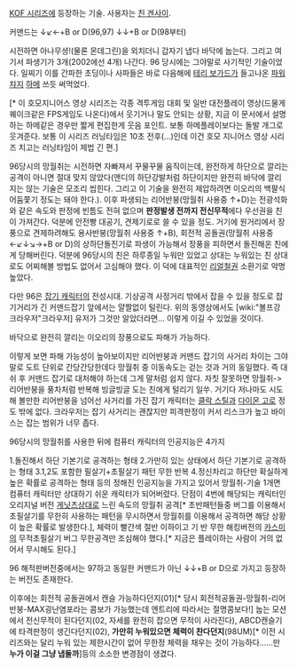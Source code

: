 [[KOF 시리즈]]에 등장하는 기술. 사용자는 [[친 겐사이]].

커맨드는 ↓↙←+B or D(96,97) ↓↓+B or D(98부터)

시전하면 아나무셩!(물론 몬데그린)을 외치더니 갑자기 냅다 바닥에 눕는다. 그리고 여기서 파생기가 3개(2002에선 4개) 나간다. 96 당시에는 그야말로 사기적인 기술이었다. 일찌기 이를 간파한 초딩이나 사파들은 바로 다음해에 [[테리 보가드]]가 들고나온 [[파워 챠지]] [[하메]] 쓰듯 써먹었다.

{{{#!html
<object width="425" height="344"><param name="movie" value="http://www.youtube.com/v/FbpXplP_WFE&hl=ko&fs=1&"></param><param name="allowFullScreen" value="true"></param><param name="allowscriptaccess" value="always"></param><embed src="http://www.youtube.com/v/FbpXplP_WFE&hl=ko&fs=1&" type="application/x-shockwave-flash" allowscriptaccess="always" allowfullscreen="true" width="425" height="344"></embed></object>
}}}
[* 이 호모지니어스 영상 시리즈는 각종 격투게임 대회 및 일반 대전플레이 영상(드물게 퀘이크같은 FPS게임도 나온다)에서 웃기거나 말도 안되는 상황, 지금 이 문서에서 설명하는 하메같은 경우만 짧게 편집한게 웃음 포인트. 보통 하메플레이보다는 돌발 개그로 웃겨준다. 보통 이 시리즈 러닝타임은 10초 전후(...)인데 이건 호모 지니어스 영상 시리즈 치고는 러닝타임이 제법 긴 편.]


96당시의 망월취는 시전하면 자빠져서 꾸물꾸물 움직이는데, 완전하게 하단으로 깔리는 공격이 아니면 절대 맞지 않았다(앤디의 하단강발처럼 하단이지만 완전히 바닥에 깔리지는 않는 기술은 모조리 씹힌다. 그리고 이 기술을 완전히 제압하려면 이오리의 백팔식 어둠쫓기 정도는 돼야 한다.). 이후 파생되는 리어반붕(망월취 사용중 ↑+D)는 전광석화와 같은 속도와 판정에 빈틈도 전혀 없으며 '''판정발생 전까지 전신무적'''에다 우선권을 친이 가져간다. 덕분에 안전빵 대공기, 견제기로로 쓸 수 있을 정도. 거기에 원거리에서 장풍으로 견제하려해도 용사반붕(망월취 사용중 ↑+B), 회전적 공돌권(망월취 사용중 ←↙↓↘→+B or D)의 상하단돌진기로 파생이 가능해서 장풍을 피하면서 돌진해온 친에게 당해버린다. 덕분에 96당시의 친은 하루종일 누워만 있었고 상대는 누워있는 친 상대로도 어찌해볼 방법도 없어서 고심해야 했다. 이 덕에 대표적인 [[리얼철권]] 소환기로 악명 높았다.

다만 96은 [[잡기 캐릭터]]의 전성시대. 기상공격 사정거리 밖에서 잡을 수 있을 정도로 잡기거리가 긴 커맨드잡기 앞에서는 얄짤없이 털린다. 위의 동영상에서도 [wiki:"볼프강 크라우저"크라우저] 유저가 그것만 알았더라면...
{{{#!html
<object type='application/x-shockwave-flash' id='DaumVodPlayer_v50f7vF8P6dp1PhdYc11a14' width='552px' height='446px' align='middle' classid='clsid:d27cdb6e-ae6d-11cf-96b8-444553540000' codebase='http://fpdownload.macromedia.com/pub/shockwave/cabs/flash/swflash.cab#version=10,3,0,0'><param name='movie' value='http://videofarm.daum.net/controller/player/VodPlayer.swf' /><param name='allowScriptAccess' value='always' /><param name='allowFullScreen' value='true' /><param name='bgcolor' value='#000000' /><param name='wmode' value='window' /><param name='flashvars' value='vid=v50f7vF8P6dp1PhdYc11a14&playLoc=undefined&alert=true' /><embed src='http://videofarm.daum.net/controller/player/VodPlayer.swf' width='552px' height='446px' allowScriptAccess='always' type='application/x-shockwave-flash' allowFullScreen='true' bgcolor='#000000' flashvars='vid=v50f7vF8P6dp1PhdYc11a14&playLoc=undefined&alert=true'></embed></object> 
}}}
이렇게 이길 수 있었을 것이다.

바닥으로 완전히 깔리는 이오리의 장풍으로도 파해가 가능하다. 

이렇게 보면 파해 가능성이 높아보이지만 리어반붕과 커맨드 잡기의 사거리 차이는 그야말로 도트 단위로 간당간당한데다 망월취 중 이동속도는 걷는 것과 거의 동일했다. 즉 대쉬 후 커맨드 잡기로 대처해야 하는데 그게 말처럼 쉽지 않다. 자칫 잘못하면 망월취->리어반붕을 풍차처럼 반복해 빙글빙글 도는 친에게 털리기 일쑤. 거기다 저나마도 시도해 볼만한 리어반붕을 넘어선 사거리를 가진 잡기 캐릭터는 [[클락 스틸]]과 [[다이몬 고로]] 정도 밖에 없다. 크라우저는 잡기 사거리는 괜찮지만 피격판정이 커서 리스크가 높고 바이스는 잡는 범위가 너무 좁다. 

96당시의 망월취를 사용한 뒤에 컴퓨터 캐릭터의 인공지능은 4가지 

1.돌진해서 하단 기본기로 공격하는 형태
2.가만히 있는 상태에서 하단 기본기로 공격하는 형태
3.1,2도 포함한 필살기+초필살기 패턴 무한 반복
4.정신차리고 하단만 확실하게 높은 확률로 공격하는 형태
등의 정해진 인공지능을 가지고 있어서 망월취-기술 1개면 컴퓨터 캐릭터만 상대하기 쉬운 캐릭터가 되어버렸다. 단점이 4번에 해당되는 캐릭터인 오리지널 버전 [[게닛츠]]상대로 느린 속도의 망월취 공격[* 초반패턴들중 버그를 이용해서 초필살기를 무한히 사용하는 패턴을 무시하면서 망월취를 이용해서 공격하면 해당 상황이 높은 확률로 발생한다.], 체력이 빨간색 절반 이하이고 기 반 무한 해킹버전의 [[카스미]]의 무적초필살기 버그 무한공격만 조심해야 했다.[* 지금은 플레이하는 사람이 거의 없어서 무시해도 된다.]

96 해적판버전중에서는 97하고 동일한 커맨드가 아닌 ↓↓+B or D으로 가지고 등장하는 버전도 존재한다.

이후에는 회전적 공돌권에서 캔슬 가능하다던지(01)[* 당시 회전적공돌권-망월취-리어반붕-MAX굉난염포라는 콤보가 가능했는데 엔트리에 따라서는 절명콤보다!] 눕는 모션에서 전신무적이 된다던지(02, 자세를 완전히 잡으면 무적이 사라진다), ABCD캔슬기에 타격판정이 생긴다던지(02), '''가만히 누워있으면 체력이 찬다던지'''(98UM)[* 이전 시리즈와는 달리 누워 있는 제한시간이 없어 무한정 체력을 채우는 것이 가능하다......만 '''누가 이걸 그냥 냅둘까''']등의 소소한 변경점이 생겼다.
